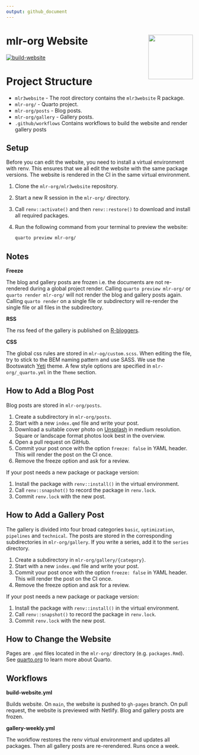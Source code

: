 ```yaml
---
output: github_document
---
```



# mlr-org Website <img src="man/figures/logo.png" align="right" width = "120" />

[![build-website](https://github.com/mlr-org/mlr3website/actions/workflows/build-website.yml/badge.svg)](https://github.com/mlr-org/mlr3website/actions/workflows/build-website.yml)

# Project Structure

* `mlr3website` - The root directory contains the `mlr3website` R package.
* `mlr-org/` - Quarto project.
* `mlr-org/posts` - Blog posts.
* `mlr-org/gallery` - Gallery posts.
* `.github/workflows` Contains workflows to build the website and render gallery posts

## Setup

Before you can edit the website, you need to install a virtual environment with renv.
This ensures that we all edit the website with the same package versions.
The website is rendered in the CI in the same virtual environment.

1. Clone the `mlr-org/mlr3website` repository.
1. Start a new R session in the `mlr-org/` directory.
1. Call `renv::activate()` and then `renv::restore()` to download and install all required packages.
1. Run the following command from your terminal to preview the website:

    ```bash
    quarto preview mlr-org/
    ```

## Notes

**Freeze**

The blog and gallery posts are frozen i.e. the documents are not re-rendered during a global project render.
Calling `quarto preview mlr-org/` or `quarto render mlr-org/` will not render the blog and gallery posts again.
Calling `quarto render` on a single file or subdirectory will re-render the single file or all files in the subdirectory.

**RSS**

The rss feed of the gallery is published on [R-bloggers](https://www.r-bloggers.com/).

**CSS**

The global css rules are stored in `mlr-og/custom.scss`.
When editing the file, try to stick to the BEM naming pattern and use SASS.
We use the Bootswatch [Yeti](https://bootswatch.com/yeti/) theme.
A few style options are specified in `mlr-org/_quarto.yml` in the `Theme` section.

## How to Add a Blog Post

Blog posts are stored in `mlr-org/posts`.

1. Create a subdirectory in `mlr-org/posts`.
1. Start with a new `index.qmd` file and write your post.
1. Download a suitable cover photo on [Unsplash](https://unsplash.com) in medium resolution.
   Square or landscape format photos look best in the overview.
1. Open a pull request on GitHub.
1. Commit your post once with the option `freeze: false` in YAML header.
   This will render the post on the CI once.
1. Remove the freeze option and ask for a review.

If your post needs a new package or package version:

1. Install the package with `renv::install()` in the virtual environment.
1. Call `renv::snapshot()` to record the package in `renv.lock`.
1. Commit `renv.lock` with the new post.

## How to Add a Gallery Post

The gallery is divided into four broad categories `basic`, `optimization`, `pipelines` and `technical`.
The posts are stored in the corresponding subdirectories in `mlr-org/gallery`.
If you write a series, add it to the `series` directory.

1. Create a subdirectory in `mlr-org/gallery/{category}`.
1. Start with a new `index.qmd` file and write your post.
1. Commit your post once with the option `freeze: false` in YAML header.
   This will render the post on the CI once.
1. Remove the freeze option and ask for a review.

If your post needs a new package or package version:

1. Install the package with `renv::install()` in the virtual environment.
1. Call `renv::snapshot()` to record the package in `renv.lock`.
1. Commit `renv.lock` with the new post.

## How to Change the Website

Pages are `.qmd` files located in the `mlr-org/` directory (e.g. `packages.Rmd`).
See [quarto.org](https://quarto.org) to learn more about Quarto.

## Workflows

**build-website.yml**

Builds website.
On `main`, the website is pushed to `gh-pages` branch.
On pull request, the website is previewed with Netlify.
Blog and gallery posts are frozen.

**gallery-weekly.yml**

The workflow restores the renv virtual environment and updates all packages.
Then all gallery posts are re-rerendered.
Runs once a week.

